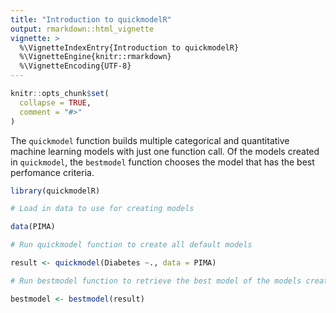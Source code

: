 ```yaml
---
title: "Introduction to quickmodelR"
output: rmarkdown::html_vignette
vignette: >
  %\VignetteIndexEntry{Introduction to quickmodelR}
  %\VignetteEngine{knitr::rmarkdown}
  %\VignetteEncoding{UTF-8}
---
```


```r
knitr::opts_chunk$set(
  collapse = TRUE,
  comment = "#>"
)
```

The `quickmodel` function builds multiple categorical and quantitative machine learning models with just one function call. Of the models created in `quickmodel`, the `bestmodel` function chooses the model that has the best perfomance criteria. 

```r
library(quickmodelR)

# Load in data to use for creating models

data(PIMA)

# Run quickmodel function to create all default models 

result <- quickmodel(Diabetes ~., data = PIMA)

# Run bestmodel function to retrieve the best model of the models created, based on the evaluation metric

bestmodel <- bestmodel(result)
```
